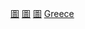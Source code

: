 {{Commonscat|Libraries in Greece}}
{{Portal|希臘|圖書館}}

[[Category:希臘教育組織|圖]]
[[Category:希臘文化組織|圖]]
[[Category:希臘各類建築物|圖]]
[[Category:歐洲各國圖書館|Greece]]